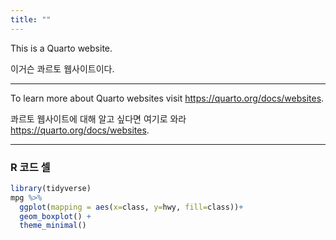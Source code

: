 ```yaml
---
title: ""
---
```


This is a Quarto website.

이거슨 콰르토 웹사이트이다.

----

To learn more about Quarto websites visit <https://quarto.org/docs/websites>.

콰르토 웹사이트에 대해 알고 싶다면 여기로 와라 <https://quarto.org/docs/websites>.

----

### R 코드 셀

```r
library(tidyverse)
mpg %>% 
  ggplot(mapping = aes(x=class, y=hwy, fill=class))+
  geom_boxplot() +
  theme_minimal()
```












